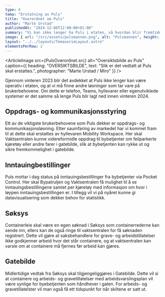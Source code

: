 ```yaml
---
type: 6
tema: "Erstatning av Puls"
title: "Overordnet om Puls"
author: "Marte Urstad"
publishedAt: "2024-12-06T12:00:00+01:00"
summary: "Vi kan ikke lenger ha Puls i etaten, så hvordan blir fremtiden?"
image: { url: "/src/assets/pulsmannen.png", alt: "Pulsmannen", height: "400px" }
layout: "../../layouts/TemaserieLayout.astro"
elementsPerRow: 2
---
```


<ArticleImage src={PulsOverordnet.src} alt="Oversiktsbilde av Puls" caption={{
  heading: "OVERSIKTSBILDE",
  text: "Slik er det vedtatt at Puls skal erstattes.",
  photographer: "Marte Urstad / Miro"
}} />

Gjennom vinteren 2023 blir det avdekket at Puls ikke lenger kan være operativ i etaten, og at vi må finne andre løsninger som tar vare på brukerbehovene. 
Om dette er telefon, Teams, hyllevarer eller egenutviklede systemer er det samme så lenge Puls blir lagt ned innen vinteren 2024. 

## Oppdrags- og kommunikasjonsstyring
Ett av de viktigste brukerbehovene som Puls dekker er oppdrags- og kommunikasjonsløsning. Etter saumfaring av markedet har vi kommet fram til at dette skal erstattes av hyllevaren Mobility Workspace.
Her skal Vaktsentralen kunne videreformidle oppdrag til bybetjenter om feilparkerte kjøretøy eller andre farer i gatebilde, slik at bybetjenten kan rykke ut og sikre fremkommelighet i gatebilde. 

## Inntauingbestillinger 
Puls mottar i dag status på inntauingsbestillinger fra bybetjenter via Pocket Control. Her skal Bypatruljen og Vaktsentralen få mulighet til å se inntauingsbestillingene samlet per kjøretøy med informasjon om hvor i løypen inntauingsbestillingen er. I tillegg vil vi på nyåret kunne gi datavisualisering som dekker behov for statistikk. 

## Søksys
Containerleie skal være en egen søknad i Søksys som containerrederne kan sende inn, ellers kan de også ringe til vaktsentralen for få søknaden registrert. Dette vil gjøre 
at saksbehandlere for grave- og arbeidstillatelser ikke godkjenner arbeid hvor det står containere, og at vaktsentralen kan varsle om at containere må fjernes før arbeid kan gjøres. 

## Gatebilde

Midlertidige vedtak fra Søksys skal tilgjengeliggjøres i Gatebilde. Dette vil si at containere og arbeids- og gravetillatelser med arbeidsvarslingsplan vil være synlige for byebetjenten som håndhever i gaten. For arbeids- og gravetillatelster vil man også få ett tidspunkt 
for når skiltene er satt ut.

